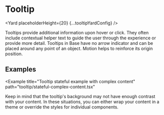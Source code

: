 <!--
Copyright (c) Uber Technologies, Inc.

This source code is licensed under the MIT license found in the
LICENSE file in the root directory of this source tree.
-->






# Tooltip

<Yard placeholderHeight={20} {...tooltipYardConfig} />

Tooltips provide additional information upon hover or click. They often include
contextual helper text to guide the user through the experience or provide more detail.
Tooltips in Base have no arrow indicator and can be placed around any point of an object.
Motion helps to reinforce its origin position.

## Examples

<Example title="Tooltip stateful example" path="tooltip/stateful.tsx">
  <Stateful />
</Example>

<Example
  title="Tooltip stateful example with complex content"
  path="tooltip/stateful-complex-content.tsx"
>
  <StatefulComplexContent />
</Example>

Keep in mind that the tooltip's background may not have enough contrast with your content. In these situations, you can either wrap your content in a theme or override the styles for individual components.

<Exports
  component={TooltipExports}
  title="Tooltip exports"
  path="baseui/tooltip"
  cheatsheet={false}
/>
